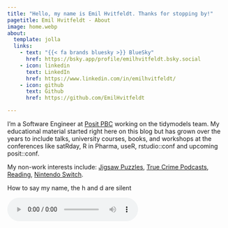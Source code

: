```yaml
---
title: "Hello, my name is Emil Hvitfeldt. Thanks for stopping by!"
pagetitle: Emil Hvitfeldt - About
image: home.webp
about:
  template: jolla
  links:
    - text: "{{< fa brands bluesky >}} BlueSky"
      href: https://bsky.app/profile/emilhvitfeldt.bsky.social
    - icon: linkedin
      text: LinkedIn
      href: https://www.linkedin.com/in/emilhvitfeldt/
    - icon: github
      text: Github
      href: https://github.com/EmilHvitfeldt

---
```


I’m a Software Engineer at [Posit PBC](https://posit.co/) working on the tidymodels team. My educational material started right here on this blog but has grown over the years to include talks, university courses, books, and workshops at the conferences like satRday, R in Pharma, useR, rstudio::conf and upcoming posit::conf.

My non-work interests include: [Jigsaw Puzzles](https://oddpieces.com/), [True Crime Podcasts](https://audioboom.com/channels/5013847), [Reading](https://bookshop.org/books/the-color-of-law-a-forgotten-history-of-how-our-government-segregated-america/9781631494536), [Nintendo Switch](https://www.zelda.com/tears-of-the-kingdom/).

<div class="pa1 pa2-ns tc ph4">
<p class="fw2 pb1">How to say my name, the h and d are silent</p>
<p>
<audio src="my-name.m4a" controls=""></audio>
</p>
</div>
